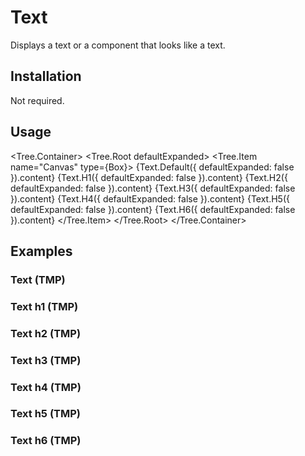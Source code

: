 
# Text

Displays a text or a component that looks like a text.

<ComponentsTabs component={Text.Default()} />

## Installation

Not required.

## Usage
<Tree.Container>
  <Tree.Root defaultExpanded>
    <Tree.Item name="Canvas" type={Box}>
      {Text.Default({ defaultExpanded: false }).content}
      {Text.H1({ defaultExpanded: false }).content}
      {Text.H2({ defaultExpanded: false }).content}
      {Text.H3({ defaultExpanded: false }).content}
      {Text.H4({ defaultExpanded: false }).content}
      {Text.H5({ defaultExpanded: false }).content}
      {Text.H6({ defaultExpanded: false }).content}
    </Tree.Item>
  </Tree.Root>
</Tree.Container>

## Examples

### Text \(TMP\)

<ComponentsTabs component={Text.Default()} />

### Text h1 \(TMP\)

<ComponentsTabs component={Text.H1()} />

### Text h2 \(TMP\)

<ComponentsTabs component={Text.H2()} />

### Text h3 \(TMP\)

<ComponentsTabs component={Text.H3()} />

### Text h4 \(TMP\)

<ComponentsTabs component={Text.H4()} />

### Text h5 \(TMP\)

<ComponentsTabs component={Text.H5()} />

### Text h6 \(TMP\)

<ComponentsTabs component={Text.H6()} />
